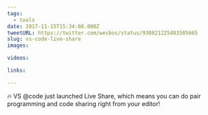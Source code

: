 ```yaml
---
tags:
  - tools
date: 2017-11-15T15:34:08.000Z
tweetURL: https://twitter.com/wesbos/status/930821225483505665
slug: vs-code-live-share
images:

videos:

links:

---
```

🔥 VS @code just launched Live Share, which means you can do pair programming and code sharing right from your editor!
